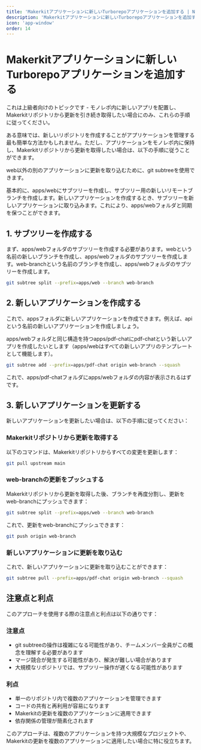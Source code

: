 ```yaml
---
title: 'Makerkitアプリケーションに新しいTurborepoアプリケーションを追加する | Next.js Supabase'
description: 'Makerkitアプリケーションに新しいTurborepoアプリケーションを追加する方法を学ぶ'
icon: 'app-window'
order: 14
---
```


# Makerkitアプリケーションに新しいTurborepoアプリケーションを追加する

これは上級者向けのトピックです - モノレポ内に新しいアプリを配置し、Makerkitリポジトリから更新を引き続き取得したい場合にのみ、これらの手順に従ってください。

ある意味では、新しいリポジトリを作成することがアプリケーションを管理する最も簡単な方法かもしれません。ただし、アプリケーションをモノレポ内に保持し、Makerkitリポジトリから更新を取得したい場合は、以下の手順に従うことができます。

web以外の別のアプリケーションに更新を取り込むために、git subtreeを使用できます。

基本的に、apps/webにサブツリーを作成し、サブツリー用の新しいリモートブランチを作成します。新しいアプリケーションを作成するとき、サブツリーを新しいアプリケーションに取り込みます。これにより、apps/webフォルダと同期を保つことができます。

## 1. サブツリーを作成する

まず、apps/webフォルダのサブツリーを作成する必要があります。webという名前の新しいブランチを作成し、apps/webフォルダのサブツリーを作成します。web-branchという名前のブランチを作成し、apps/webフォルダのサブツリーを作成します。

```bash
git subtree split --prefix=apps/web --branch web-branch
```

## 2. 新しいアプリケーションを作成する

これで、appsフォルダに新しいアプリケーションを作成できます。例えば、apiという名前の新しいアプリケーションを作成しましょう。

apps/webフォルダと同じ構造を持つapps/pdf-chatにpdf-chatという新しいアプリを作成したいとします（apps/webはすべての新しいアプリのテンプレートとして機能します）。

```bash
git subtree add --prefix=apps/pdf-chat origin web-branch --squash
```

これで、apps/pdf-chatフォルダにapps/webフォルダの内容が表示されるはずです。

## 3. 新しいアプリケーションを更新する

新しいアプリケーションを更新したい場合は、以下の手順に従ってください：

### Makerkitリポジトリから更新を取得する

以下のコマンドは、Makerkitリポジトリからすべての変更を更新します：

```bash
git pull upstream main
```

### web-branchの更新をプッシュする

Makerkitリポジトリから更新を取得した後、ブランチを再度分割し、更新をweb-branchにプッシュできます：

```bash
git subtree split --prefix=apps/web --branch web-branch
```

これで、更新をweb-branchにプッシュできます：

```bash
git push origin web-branch
```

### 新しいアプリケーションに更新を取り込む

これで、新しいアプリケーションに更新を取り込むことができます：

```bash
git subtree pull --prefix=apps/pdf-chat origin web-branch --squash
```

## 注意点と利点

このアプローチを使用する際の注意点と利点は以下の通りです：

### 注意点
- git subtreeの操作は複雑になる可能性があり、チームメンバー全員がこの概念を理解する必要があります
- マージ競合が発生する可能性があり、解決が難しい場合があります
- 大規模なリポジトリでは、サブツリー操作が遅くなる可能性があります

### 利点
- 単一のリポジトリ内で複数のアプリケーションを管理できます
- コードの共有と再利用が容易になります
- Makerkitの更新を複数のアプリケーションに適用できます
- 依存関係の管理が簡素化されます

このアプローチは、複数のアプリケーションを持つ大規模なプロジェクトや、Makerkitの更新を複数のアプリケーションに適用したい場合に特に役立ちます。
